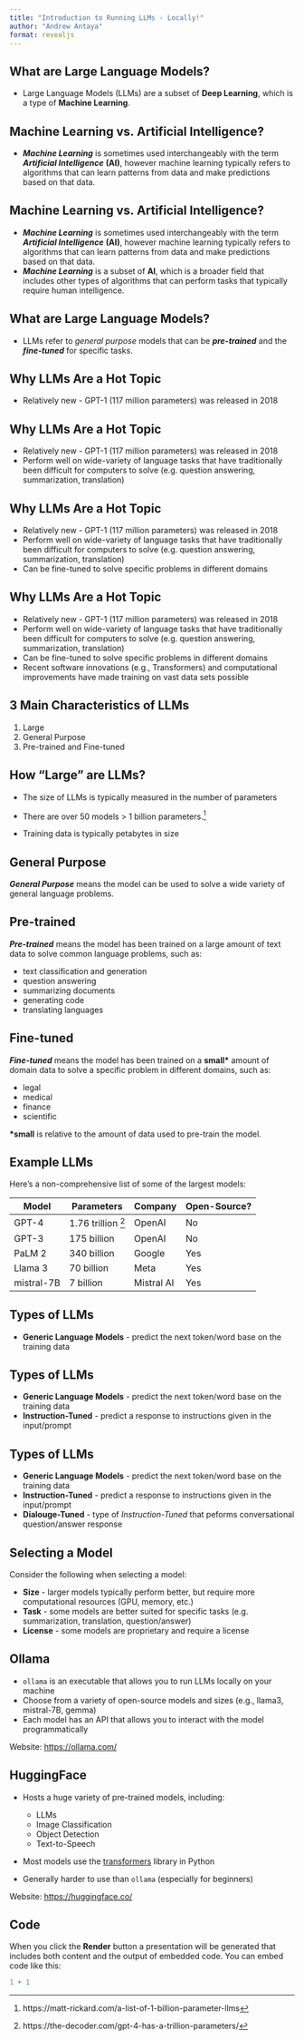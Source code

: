 ```yaml
---
title: "Introduction to Running LLMs - Locally!"
author: "Andrew Antaya"
format: revealjs
---
```


## What are Large Language Models?

-   Large Language Models (LLMs) are a subset of **Deep Learning**,
    which is a type of **Machine Learning**.

## Machine Learning vs. Artificial Intelligence?

-   ***Machine Learning*** is sometimes used interchangeably with the
    term ***Artificial Intelligence*** **(AI)**, however machine
    learning typically refers to algorithms that can learn patterns from
    data and make predictions based on that data.

## Machine Learning vs. Artificial Intelligence?

-   ***Machine Learning*** is sometimes used interchangeably with the
    term ***Artificial Intelligence*** **(AI)**, however machine
    learning typically refers to algorithms that can learn patterns from
    data and make predictions based on that data.
-   ***Machine Learning*** is a subset of **AI**, which is a broader
    field that includes other types of algorithms that can perform tasks
    that typically require human intelligence.

## What are Large Language Models?

-   LLMs refer to *general purpose* models that can be ***pre-trained***
    and the ***fine-tuned*** for specific tasks.

## Why LLMs Are a Hot Topic

-   Relatively new - GPT-1 (117 million parameters) was released in 2018

## Why LLMs Are a Hot Topic

-   Relatively new - GPT-1 (117 million parameters) was released in 2018
-   Perform well on wide-variety of language tasks that have
    traditionally been difficult for computers to solve (e.g. question
    answering, summarization, translation)

## Why LLMs Are a Hot Topic

-   Relatively new - GPT-1 (117 million parameters) was released in 2018
-   Perform well on wide-variety of language tasks that have
    traditionally been difficult for computers to solve (e.g. question
    answering, summarization, translation)
-   Can be fine-tuned to solve specific problems in different domains

## Why LLMs Are a Hot Topic

-   Relatively new - GPT-1 (117 million parameters) was released in 2018
-   Perform well on wide-variety of language tasks that have
    traditionally been difficult for computers to solve (e.g. question
    answering, summarization, translation)
-   Can be fine-tuned to solve specific problems in different domains
-   Recent software innovations (e.g., Transformers) and computational
    improvements have made training on vast data sets possible

## 3 Main Characteristics of LLMs

1.  Large
2.  General Purpose
3.  Pre-trained and Fine-tuned

## How "Large" are LLMs?

-   The size of LLMs is typically measured in the number of parameters

-   There are over 50 models \> 1 billion parameters.[^1]

-   Training data is typically petabytes in size

## General Purpose

***General Purpose*** means the model can be used to solve a wide
variety of general language problems.

## Pre-trained

***Pre-trained*** means the model has been trained on a large amount of
text data to solve common language problems, such as:

-   text classification and generation
-   question answering
-   summarizing documents
-   generating code
-   translating languages

## Fine-tuned

***Fine-tuned*** means the model has been trained on a **small\***
amount of domain data to solve a specific problem in different domains,
such as:

-   legal
-   medical
-   finance
-   scientific

**\*small** is relative to the amount of data used to pre-train the
model.

## Example LLMs

Here's a non-comprehensive list of some of the largest models:

| Model      | Parameters         | Company    | Open-Source? |
|------------|--------------------|------------|--------------|
| GPT-4      | 1.76 trillion [^2] | OpenAI     | No           |
| GPT-3      | 175 billion        | OpenAI     | No           |
| PaLM 2     | 340 billion        | Google     | Yes          |
| Llama 3    | 70 billion         | Meta       | Yes          |
| mistral-7B | 7 billion          | Mistral AI | Yes          |

## Types of LLMs

-   **Generic Language Models** - predict the next token/word base on
    the training data

## Types of LLMs

-   **Generic Language Models** - predict the next token/word base on
    the training data
-   **Instruction-Tuned** - predict a response to instructions given in
    the input/prompt

## Types of LLMs
-   **Generic Language Models** - predict the next token/word base on
    the training data
-   **Instruction-Tuned** - predict a response to instructions given in
    the input/prompt
-   **Dialouge-Tuned** - type of *Instruction-Tuned* that peforms
    conversational question/answer response

## Selecting a Model

Consider the following when selecting a model:

-   **Size** - larger models typically perform better, but require more
    computational resources (GPU, memory, etc.)
-   **Task** - some models are better suited for specific tasks (e.g.
    summarization, translation, question/answer)
-   **License** - some models are proprietary and require a license 

## Ollama

-   `ollama` is an executable that allows you to run LLMs locally on
    your machine
-   Choose from a variety of open-source models and sizes (e.g., llama3, mistral-7B, gemma)
-   Each model has an API that allows you to interact with the model
    programmatically

Website: <https://ollama.com/>

## HuggingFace

-   Hosts a huge variety of pre-trained models, including:

    -   LLMs
    -   Image Classification
    -   Object Detection
    -   Text-to-Speech

-   Most models use the
    [transformers](https://huggingface.co/docs/transformers/en/index)
    library in Python

-   Generally harder to use than `ollama` (especially for beginners)

Website: <https://huggingface.co/>

## Code

When you click the **Render** button a presentation will be generated
that includes both content and the output of embedded code. You can
embed code like this:

```r
1 + 1
```

[^1]: https://matt-rickard.com/a-list-of-1-billion-parameter-llms

[^2]: https://the-decoder.com/gpt-4-has-a-trillion-parameters/
